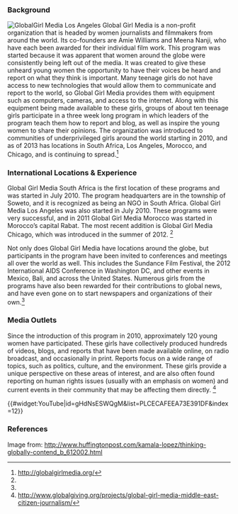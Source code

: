 {{ANTH329inprogress|May 15, 2013}}
===Background===
[[File:Globalgirlmedia.jpg|thumb|GlobalGirl Media Los Angeles]]
Global Girl Media is a non-profit organization that is headed by women journalists and filmmakers from around the world. Its co-founders are Amie Williams and Meena Nanji, who have each been awarded for their individual film work. This program was started because it was apparent that women around the globe were consistently being left out of the media. It was created to give these unheard young women the opportunity to have their voices be heard and report on what they think is important. Many teenage girls do not have access to new technologies that would allow them to communicate and report to the world, so Global Girl Media provides them with equipment such as computers, cameras, and access to the internet. Along with this equipment being made available to these girls, groups of about ten teenage girls participate in a three week long program in which leaders of the program teach them how to report and blog, as well as inspire the young women to share their opinions. The organization was introduced to communities of underprivileged girls around the world starting in 2010, and as of 2013 has locations in South Africa, Los Angeles, Morocco, and Chicago, and  is continuing to spread.<ref name="global">http://globalgirlmedia.org/</ref>

===International Locations & Experience===
Global Girl Media South Africa is the first location of these programs and was started in July 2010. The program headquarters are in the township of Soweto, and it is recognized as being an NGO in South Africa. Global Girl Media Los Angeles was also started in July 2010. These programs were very successful, and in 2011 Global Girl Media Morocco was started in Morocco’s capital Rabat. The most recent addition is Global Girl Media Chicago, which was introduced in the summer of 2012. <ref name="global"/>

Not only does Global Girl Media have locations around the globe, but participants in the program have been invited to conferences and meetings all over the world as well. This includes the Sundance Film Festival, the 2012 International AIDS Conference in Washington DC, and other events in Mexico, Bali, and across the United States. Numerous girls from the programs have also been rewarded for their contributions to global news, and have even gone on to start newspapers and organizations of their own.<ref name="global"/>

===Media Outlets===
Since the introduction of this program in 2010, approximately 120 young women have participated. These girls have collectively produced hundreds of videos, blogs, and reports that have been made available online, on radio broadcast, and occasionally in print. Reports focus on a wide range of topics, such as politics, culture, and the environment. These girls provide a unique perspective on these areas of interest, and are also often found reporting on human rights issues (usually with an emphasis on women) and current events in their community that may be affecting them directly. <ref>http://www.globalgiving.org/projects/global-girl-media-middle-east-citizen-journalism/</ref>

{{#widget:YouTube|id=gHdNsESWQgM&list=PLCECAFEEA73E391DF&index=12}}

===References===
<references/>

Image from: http://www.huffingtonpost.com/kamala-lopez/thinking-globally-contend_b_612002.html